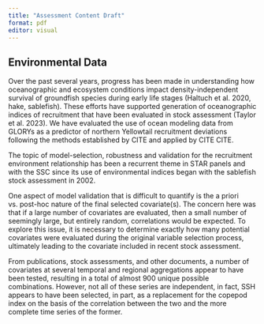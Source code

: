 ```yaml
---
title: "Assessment Content Draft"
format: pdf
editor: visual
---
```


## Environmental Data

Over the past several years, progress has been made in understanding how oceanographic and ecosystem conditions impact density-independent survival of groundfish species during early life stages (Haltuch et al. 2020, hake, sablefish). These efforts have supported generation of oceanographic indices of recruitment that have been evaluated in stock assessment (Taylor et al. 2023). We have evaluated the use of ocean modeling data from GLORYs as a predictor of northern Yellowtail recruitment deviations following the methods established by CITE and applied by CITE CITE. 

The topic of model-selection, robustness and validation for the  recruitment environment relationship has been a recurrent theme in STAR panels and with the SSC since its use of environmental indices began with the sablefish stock assessment in 2002.

One aspect of model validation that is difficult to quantify is the a priori vs. post-hoc nature of the final selected covariate(s). The concern here was that if a large number of covariates are evaluated, then a small number of seemingly large, but entirely random, correlations would be expected. To explore this issue, it is necessary to determine exactly how many potential covariates were evaluated during the original variable selection process, ultimately leading to the covariate included in recent stock assessment.

From publications, stock assessments, and other documents, a number of covariates at several temporal and regional aggregations appear to have been tested, resulting in a total of almost 900 unique possible combinations. However, not all of these series are independent, in fact, SSH appears to have been selected, in part, as a replacement for the copepod index on the basis of the correlation between the two and the more complete time series of the former. 
